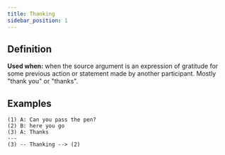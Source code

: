 ```yaml
---
title: Thanking
sidebar_position: 1
---
```


## Definition

**Used when:** when the source argument is an expression of gratitude for some previous action or statement made by another participant.
Mostly "thank you" or "thanks".

## Examples


```
(1) A: Can you pass the pen?
(2) B: here you go
(3) A: Thanks
---
(3) -- Thanking --> (2)
```